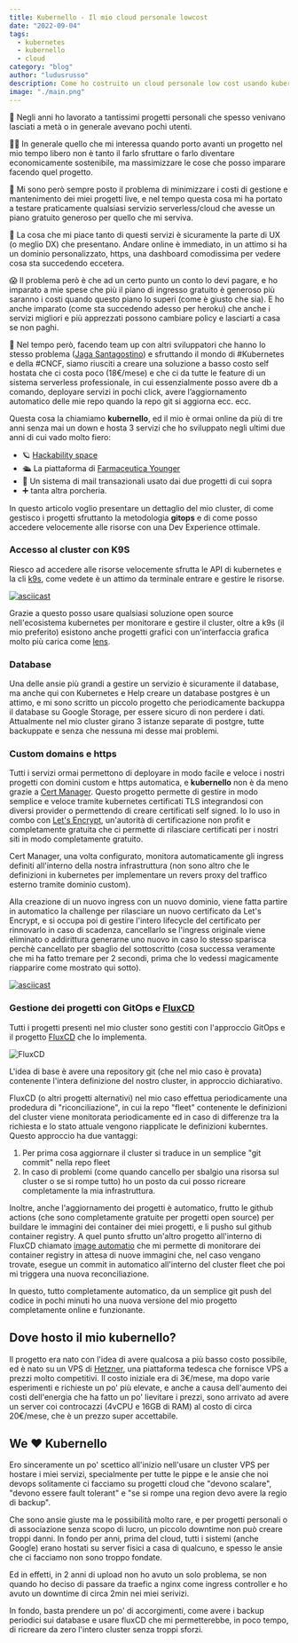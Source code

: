 ```yaml
---
title: Kubernello - Il mio cloud personale lowcost
date: "2022-09-04"
tags:
  - kubernetes
  - kubernello
  - cloud
category: "blog"
author: "ludusrusso"
description: Come ho costruito un cloud personale low cost usando kubernetes e un VPS
image: "./main.png"
---
```


🚀 Negli anni ho lavorato a tantissimi progetti personali che spesso venivano lasciati a metà o in generale avevano pochi utenti.

🧑‍🏫 In generale quello che mi interessa quando porto avanti un progetto nel mio tempo libero non è tanto il farlo sfruttare o farlo diventare economicamente sostenibile, ma massimizzare le cose che posso imparare facendo quel progetto.

💸 Mi sono però sempre posto il problema di minimizzare i costi di gestione e mantenimento dei miei progetti live, e nel tempo questa cosa mi ha portato a testare praticamente qualsiasi servizio serverless/cloud che avesse un piano gratuito generoso per quello che mi serviva.

🤩 La cosa che mi piace tanto di questi servizi è sicuramente la parte di UX (o meglio DX) che presentano. Andare online è immediato, in un attimo si ha un dominio personalizzato, https, una dashboard comodissima per vedere cosa sta succedendo eccetera.

😱 Il problema però è che ad un certo punto un conto lo devi pagare, e ho imparato a mie spese che più il piano di ingresso gratuito è generoso più saranno i costi quando questo piano lo superi (come è giusto che sia). E ho anche imparato (come sta succedendo adesso per heroku) che anche i servizi migliori e più apprezzati possono cambiare policy e lasciarti a casa se non paghi.

💪 Nel tempo però, facendo team up con altri sviluppatori che hanno lo stesso problema ([Jaga Santagostino](https://jagasantagostino.com/)) e sfruttando il mondo di #Kubernetes e della #CNCF, siamo riusciti a creare una soluzione a basso costo self hostata che ci costa poco (18€/mese) e che ci da tutte le feature di un sistema serverless professionale, in cui essenzialmente posso avere db a comando, deployare servizi in pochi click, avere l’aggiornamento automatico delle mie repo quando la repo git si aggiorna ecc. ecc.

Questa cosa la chiamiamo **kubernello**, ed il mio è ormai online da più di tre anni senza mai un down e hosta 3 servizi che ho sviluppato negli ultimi due anni di cui vado molto fiero:

- 🪐 [Hackability space](https://space.k8s.hackability.dev/)
- 🛳 La piattaforma di [Farmaceutica Younger](https://www.farmaceuticayounger.science/)
- 📨 Un sistema di mail transazionali usato dai due progetti di cui sopra
- ➕ tanta altra porcheria.

In questo articolo voglio presentare un dettaglio del mio cluster, di come gestisco i progetti sfruttanto la metodologia **gitops**
e di come posso accedere velocemente alle risorse con una Dev Experience ottimale.

### Accesso al cluster con K9S

Riesco ad accedere alle risorse velocemente sfrutta le API di kubernetes e la cli [k9s](https://k9scli.io/), come vedete è un attimo
da terminale entrare e gestire le risorse.

[![asciicast](https://asciinema.org/a/sdD7s6keMpOz0fY6fe6Z0Bb5b.svg)](https://asciinema.org/a/sdD7s6keMpOz0fY6fe6Z0Bb5b)

Grazie a questo posso usare qualsiasi soluzione open source nell'ecosistema kubernetes per monitorare e gestire il cluster, oltre a k9s (il mio preferito)
esistono anche progetti grafici con un'interfaccia grafica molto più carica come [lens](https://k8slens.dev/).

### Database

Una delle ansie più grandi a gestire un servizio è sicuramente il database, ma anche qui con Kubernetes e Help creare un database
postgres è un attimo, e mi sono scritto un piccolo progetto che periodicamente backuppa il database su Google Storage, per essere sicuro di non
perdere i dati. Attualmente nel mio cluster girano 3 istanze separate di postgre, tutte backuppate e senza che nessuna mi desse mai problemi.

### Custom domains e https

Tutti i servizi ormai permettono di deployare in modo facile e veloce i nostri progetti con domini custom e https automatica, e **kubernello**
non è da meno grazie a [Cert Manager](https://cert-manager.io/). Questo progetto permette di gestire in modo semplice e veloce tramite
kubernetes certificati TLS integrandosi con diversi provider o permettendo di creare certificati self signed. Io lo uso in combo con [Let's Encrypt](https://letsencrypt.org/it/),
un'autorità di certificazione non profit e completamente gratuita che ci permette di rilasciare certificati per i nostri siti in modo
completamente gratuito.

Cert Manager, una volta configurato, monitora automaticamente gli ingress definiti all'interno della nostra infrastruttura (non sono altro che le
definizioni in kubernetes per implementare un revers proxy del traffico esterno tramite dominio custom).

Alla creazione di un nuovo ingress con un nuovo dominio, viene fatta partire in automatico la challenge per rilasciare un nuovo certificato
da Let's Encrypt, e si occupa poi di gestire l'intero lifecycle del certificato per rinnovarlo in caso di scadenza, cancellarlo se
l'ingress originale viene eliminato o addirittura generarne uno nuovo in caso lo stesso sparisca perchè cancellato per sbaglio del
sottoscritto (cosa successa veramente che mi ha fatto tremare per 2 secondi, prima che lo vedessi magicamente riapparire come mostrato qui sotto).

[![asciicast](https://asciinema.org/a/ncTnCo9AM8SS1Q9fUwNOfnY5G.svg)](https://asciinema.org/a/ncTnCo9AM8SS1Q9fUwNOfnY5G)

### Gestione dei progetti con GitOps e [FluxCD](https://fluxcd.io/)

Tutti i progetti presenti nel mio cluster sono gestiti con l'approccio GitOps e il progetto [FluxCD](https://fluxcd.io/) che lo implementa.

![FluxCD](./flux.png)

L'idea di base è avere una repository git (che nel mio caso è provata) contenente
l'intera definizione del nostro cluster, in approccio dichiarativo.

FluxCD (o altri progetti alternativi) nel mio caso effettua periodicamente una prodedura di "riconciliazione",
in cui la repo "fleet" contenente le definizioni del cluster viene monitorata periodicamente ed in caso di differenze
tra la richiesta e lo stato attuale vengono riapplicate le definizioni kuberntes. Questo approccio ha due vantaggi:

1. Per prima cosa aggiornare il cluster si traduce in un semplice "git commit" nella repo fleet
2. In caso di problemi (come quando cancello per sbalgio una risorsa sul cluster o se si rompe tutto) ho un posto da cui posso ricreare completamente la mia infrastruttura.

Inoltre, anche l'aggiornamento dei progetti è automatico, frutto le github actions (che sono completamente gratuite per progetti open source) per
buildare le immagini dei container dei miei progetti, e li pusho sul github container registry. A quel punto sfrutto un'altro progetto
all'interno di FluxCD chiamato [image automatio](https://fluxcd.io/flux/guides/image-update/) che mi permette di monitorare dei
container registry in attesa di nuove immagini che, nel caso vengano trovate, esegue un commit in automatico all'interno del cluster
fleet che poi mi triggera una nuova reconciliazione.

In questo, tutto completamente automatico, da un semplice git push del codice in pochi minuti ho una nuova versione del mio progetto
completamente online e funzionante.

## Dove hosto il mio kubernello?

Il progetto era nato con l'idea di avere qualcosa a più basso costo possibile, ed è nato su un VPS di [Hetzner](https://hetzner.cloud/?ref=kmrVFFJZW4JW),
una piattaforma tedesca che fornisce VPS a prezzi molto competitivi. Il costo iniziale era di 3€/mese, ma dopo varie esperimenti e
richieste un po' più elevate, e anche a causa dell'aumento dei costi dell'energia che ha fatto un po' lievitare i prezzi, sono arrivato
ad avere un server coi controcazzi (4vCPU e 16GB di RAM) al costo di circa 20€/mese, che è un prezzo super accettabile.

## We ❤️ Kubernello

Ero sinceramente un po' scettico all'inizio nell'usare un cluster VPS per hostare i miei servizi, specialmente per tutte le pippe
e le ansie che noi devops solitamente ci facciamo su progetti cloud che "devono scalare", "devono essere fault tolerant" e "se si rompe una region devo avere la regio di backup".

Che sono ansie giuste ma le possibilità molto rare, e per progetti personali o di associazione senza scopo di lucro, un piccolo downtime non
può creare troppi danni. In fondo per anni, prima del cloud, tutti i sistemi (anche Google) erano hostati su server fisici a casa di qualcuno,
e spesso le ansie che ci facciamo non sono troppo fondate.

Ed in effetti, in 2 anni di upload non ho avuto un solo problema, se non quando ho deciso di passare da traefic a nginx come ingress controller
e ho avuto un downtime di circa 2min nei miei serivizi.

In fondo, basta prendere un po' di accorgimenti, come avere i backup periodici sui database e usare fluxCD che mi permetterebbe, in poco tempo,
di ricreare da zero l'intero cluster senza troppi sforzi.
